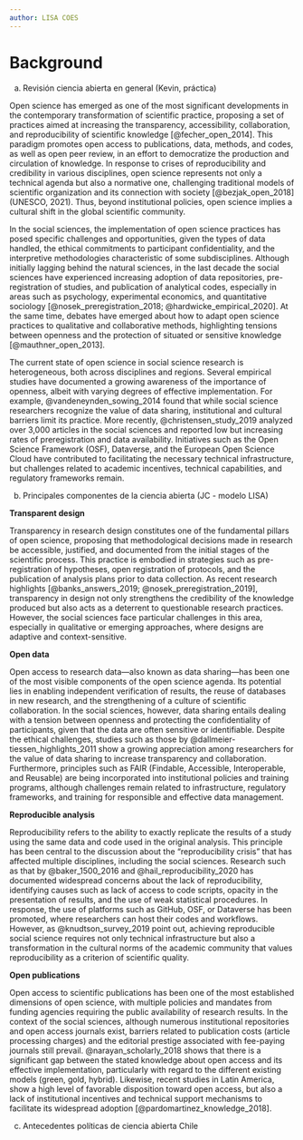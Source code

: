 ```yaml
---
author: LISA COES
---
```


# Background

a) Revisión ciencia abierta en general (Kevin, práctica)

Open science has emerged as one of the most significant developments in the contemporary transformation of scientific practice, proposing a set of practices aimed at increasing the transparency, accessibility, collaboration, and reproducibility of scientific knowledge [@fecher_open_2014]. This paradigm promotes open access to publications, data, methods, and codes, as well as open peer review, in an effort to democratize the production and circulation of knowledge. In response to crises of reproducibility and credibility in various disciplines, open science represents not only a technical agenda but also a normative one, challenging traditional models of scientific organization and its connection with society [@bezjak_open_2018] (UNESCO, 2021). Thus, beyond institutional policies, open science implies a cultural shift in the global scientific community.

In the social sciences, the implementation of open science practices has posed specific challenges and opportunities, given the types of data handled, the ethical commitments to participant confidentiality, and the interpretive methodologies characteristic of some subdisciplines. Although initially lagging behind the natural sciences, in the last decade the social sciences have experienced increasing adoption of data repositories, pre-registration of studies, and publication of analytical codes, especially in areas such as psychology, experimental economics, and quantitative sociology [@nosek_preregistration_2018; @hardwicke_empirical_2020]. At the same time, debates have emerged about how to adapt open science practices to qualitative and collaborative methods, highlighting tensions between openness and the protection of situated or sensitive knowledge [@mauthner_open_2013].

The current state of open science in social science research is heterogeneous, both across disciplines and regions. Several empirical studies have documented a growing awareness of the importance of openness, albeit with varying degrees of effective implementation. For example, @vandeneynden_sowing_2014 found that while social science researchers recognize the value of data sharing, institutional and cultural barriers limit its practice. More recently, @christensen_study_2019 analyzed over 3,000 articles in the social sciences and reported low but increasing rates of preregistration and data availability. Initiatives such as the Open Science Framework (OSF), Dataverse, and the European Open Science Cloud have contributed to facilitating the necessary technical infrastructure, but challenges related to academic incentives, technical capabilities, and regulatory frameworks remain.

b) Principales componentes de la ciencia abierta (JC - modelo LISA)

**Transparent design**

Transparency in research design constitutes one of the fundamental pillars of open science, proposing that methodological decisions made in research be accessible, justified, and documented from the initial stages of the scientific process. This practice is embodied in strategies such as pre-registration of hypotheses, open registration of protocols, and the publication of analysis plans prior to data collection. As recent research highlights [@banks_answers_2019; @nosek_preregistration_2019], transparency in design not only strengthens the credibility of the knowledge produced but also acts as a deterrent to questionable research practices. However, the social sciences face particular challenges in this area, especially in qualitative or emerging approaches, where designs are adaptive and context-sensitive.

**Open data**

Open access to research data—also known as data sharing—has been one of the most visible components of the open science agenda. Its potential lies in enabling independent verification of results, the reuse of databases in new research, and the strengthening of a culture of scientific collaboration. In the social sciences, however, data sharing entails dealing with a tension between openness and protecting the confidentiality of participants, given that the data are often sensitive or identifiable. Despite the ethical challenges, studies such as those by @dallmeier-tiessen_highlights_2011 show a growing appreciation among researchers for the value of data sharing to increase transparency and collaboration. Furthermore, principles such as FAIR (Findable, Accessible, Interoperable, and Reusable) are being incorporated into institutional policies and training programs, although challenges remain related to infrastructure, regulatory frameworks, and training for responsible and effective data management.

**Reproducible analysis**

Reproducibility refers to the ability to exactly replicate the results of a study using the same data and code used in the original analysis. This principle has been central to the discussion about the "reproducibility crisis" that has affected multiple disciplines, including the social sciences. Research such as that by @baker_1500_2016 and @hail_reproducibility_2020 has documented widespread concerns about the lack of reproducibility, identifying causes such as lack of access to code scripts, opacity in the presentation of results, and the use of weak statistical procedures. In response, the use of platforms such as GitHub, OSF, or Dataverse has been promoted, where researchers can host their codes and workflows. However, as @knudtson_survey_2019 point out, achieving reproducible social science requires not only technical infrastructure but also a transformation in the cultural norms of the academic community that values reproducibility as a criterion of scientific quality.

**Open publications**

Open access to scientific publications has been one of the most established dimensions of open science, with multiple policies and mandates from funding agencies requiring the public availability of research results. In the context of the social sciences, although numerous institutional repositories and open access journals exist, barriers related to publication costs (article processing charges) and the editorial prestige associated with fee-paying journals still prevail. @narayan_scholarly_2018 shows that there is a significant gap between the stated knowledge about open access and its effective implementation, particularly with regard to the different existing models (green, gold, hybrid). Likewise, recent studies in Latin America, show a high level of favorable disposition toward open access, but also a lack of institutional incentives and technical support mechanisms to facilitate its widespread adoption [@pardomartinez_knowledge_2018].

c) Antecedentes políticas de ciencia abierta Chile
